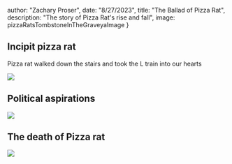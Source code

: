 



  author: "Zachary Proser",
  date: "8/27/2023",
  title: "The Ballad of Pizza Rat",
  description: "The story of Pizza Rat's rise and fall", 
  image: pizzaRatsTombstoneInTheGraveyaImage
}


## Incipit pizza rat 

Pizza rat walked down the stairs and took the L train into our hearts

<Image src={aProfileShotOfARatDraggingAImage}/>

## Political aspirations

<Image src={pizzaRatRunningForMayorSpeakinImage}/>

## The death of Pizza rat

<Image src={pizzaRatsTombstoneInTheGraveyaImage}/>
